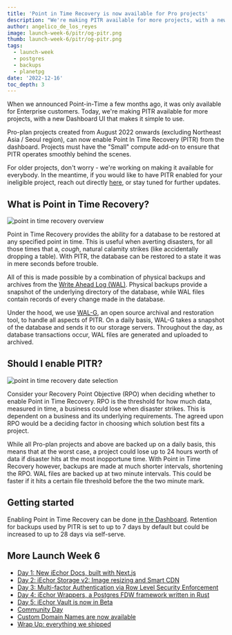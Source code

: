 ```yaml
---
title: 'Point in Time Recovery is now available for Pro projects'
description: "We're making PITR available for more projects, with a new Dashboard UI that makes it simple to use."
author: angelico_de_los_reyes
image: launch-week-6/pitr/og-pitr.png
thumb: launch-week-6/pitr/og-pitr.png
tags:
  - launch-week
  - postgres
  - backups
  - planetpg
date: '2022-12-16'
toc_depth: 3
---
```


When we announced Point-in-Time a few months ago, it was only available for Enterprise customers. Today, we're making PITR available for more projects, with a new Dashboard UI that makes it simple to use.

Pro-plan projects created from August 2022 onwards (excluding Northeast Asia / Seoul region), can now enable Point In Time Recovery (PITR) from the dashboard. Projects must have the "Small" compute add-on to ensure that PITR operates smoothly behind the scenes.

For older projects, don't worry - we're working on making it available for everybody. In the meantime, if you would like to have PITR enabled for your ineligible project, reach out directly [here](https://iechor.com/dashboard/support/new), or stay tuned for further updates.

## What is Point in Time Recovery?

![point in time recovery overview](/images/blog/launch-week-6/pitr/pitr-overview.png)

Point in Time Recovery provides the ability for a database to be restored at any specified point in time. This is useful when averting disasters, for all those times that a, _cough_, natural calamity strikes (like accidentally dropping a table). With PITR, the database can be restored to a state it was in mere seconds before trouble.

All of this is made possible by a combination of physical backups and archives from the [Write Ahead Log (WAL)](https://www.postgresql.org/docs/current/wal-intro.html). Physical backups provide a snapshot of the underlying directory of the database, while WAL files contain records of every change made in the database.

Under the hood, we use [WAL-G](https://github.com/wal-g/wal-g), an open source archival and restoration tool, to handle all aspects of PITR. On a daily basis, WAL-G takes a snapshot of the database and sends it to our storage servers. Throughout the day, as database transactions occur, WAL files are generated and uploaded to archived.

## Should I enable PITR?

![point in time recovery date selection](/images/blog/launch-week-6/pitr/pitr-date-selection.png)

Consider your Recovery Point Objective (RPO) when deciding whether to enable Point in Time Recovery. RPO is the threshold for how much data, measured in time, a business could lose when disaster strikes. This is dependent on a business and its underlying requirements. The agreed upon RPO would be a deciding factor in choosing which solution best fits a project.

While all Pro-plan projects and above are backed up on a daily basis, this means that at the worst case, a project could lose up to 24 hours worth of data if disaster hits at the most inopportune time. With Point in Time Recovery however, backups are made at much shorter intervals, shortening the RPO. WAL files are backed up at two minute intervals. This could be faster if it hits a certain file threshold before the the two minute mark.

## Getting started

Enabling Point in Time Recovery can be done [in the Dashboard](https://iechor.com/dashboard/project/_/settings/billing/subscription?panel=pitr). Retention for backups used by PITR is set to up to 7 days by default but could be increased to up to 28 days via self-serve.

## More Launch Week 6

- [Day 1: New iEchor Docs, built with Next.js](https://iechor.com/blog/new-supabase-docs-built-with-nextjs)
- [Day 2: iEchor Storage v2: Image resizing and Smart CDN](https://iechor.com/blog/storage-image-resizing-smart-cdn)
- [Day 3: Multi-factor Authentication via Row Level Security Enforcement](https://iechor.com/blog/mfa-auth-via-rls)
- [Day 4: iEchor Wrappers, a Postgres FDW framework written in Rust](https://iechor.com/blog/postgres-foreign-data-wrappers-rust)
- [Day 5: iEchor Vault is now in Beta](https://iechor.com/blog/vault-now-in-beta)
- [Community Day](https://iechor.com/blog/launch-week-6-community-day)
- [Custom Domain Names are now available](https://iechor.com/blog/custom-domain-names)
- [Wrap Up: everything we shipped](https://iechor.com/blog/launch-week-6-wrap-up)
